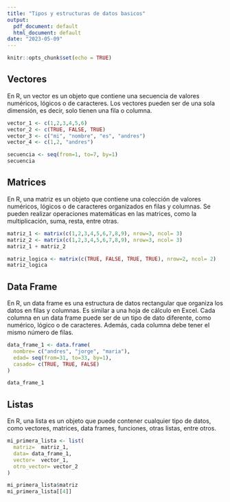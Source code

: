 ```yaml
---
title: "Tipos y estructuras de datos basicos"
output:
  pdf_document: default
  html_document: default
date: "2023-05-09"
---
```


```r
knitr::opts_chunk$set(echo = TRUE)
```

## Vectores

En R, un vector es un objeto que contiene una secuencia de valores numéricos, lógicos o de caracteres. Los vectores pueden ser de una sola dimensión, es decir, solo tienen una fila o columna.

```r
vector_1 <- c(1,2,3,4,5,6)
vector_2 <- c(TRUE, FALSE, TRUE)
vector_3 <- c("mi", "nombre", "es", "andres")
vector_4 <- c(1,2, "andres")

secuencia <- seq(from=1, to=7, by=1)
secuencia
```

## Matrices

En R, una matriz es un objeto que contiene una colección de valores numéricos, lógicos o de caracteres organizados en filas y columnas. Se pueden realizar operaciones matemáticas en las matrices, como la multiplicación, suma, resta, entre otras.

```r
matriz_1 <- matrix(c(1,2,3,4,5,6,7,8,9), nrow=3, ncol= 3)
matriz_2 <- matrix(c(1,2,3,4,5,6,7,8,9), nrow=3, ncol= 3)
matriz_1 + matriz_2

matriz_logica <- matrix(c(TRUE, FALSE, TRUE, TRUE), nrow=2, ncol= 2)
matriz_logica
```

## Data Frame

En R, un data frame es una estructura de datos rectangular que organiza los datos en filas y columnas. Es similar a una hoja de cálculo en Excel. Cada columna en un data frame puede ser de un tipo de dato diferente, como numérico, lógico o de caracteres. Además, cada columna debe tener el mismo número de filas.

```r
data_frame_1 <- data.frame(
  nombre= c("andres", "jorge", "maria"),
  edad= seq(from=31, to=33, by=1), 
  casado= c(TRUE, TRUE, FALSE)
)

data_frame_1
```

## Listas

En R, una lista es un objeto que puede contener cualquier tipo de datos, como vectores, matrices, data frames, funciones, otras listas, entre otros.

```r
mi_primera_lista <- list(
  matriz=  matriz_1, 
  data= data_frame_1,
  vector=  vector_1, 
  otro_vector= vector_2
)

mi_primera_lista$matriz
mi_primera_lista[[4]]

```
